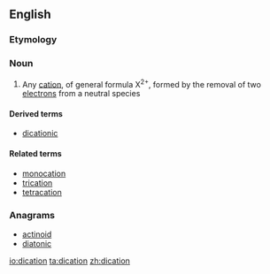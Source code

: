 ==English==

===Etymology===
{{prefix|di|cation|lang=en}}

===Noun===
{{wikipedia}}
{{en-noun}}

# {{lb|en|chemistry}} Any [[cation]], of general formula X<sup>2+</sup>, formed by the removal of two [[electron]]s from a neutral species

====Derived terms====
* [[dicationic]]

====Related terms====
* [[monocation]]
* [[trication]]
* [[tetracation]]

===Anagrams===
* [[actinoid#English|actinoid]]
* [[diatonic#English|diatonic]]

[[io:dication]]
[[ta:dication]]
[[zh:dication]]